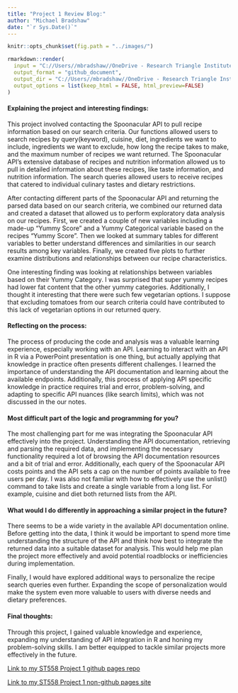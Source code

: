 ```yaml
---
title: "Project 1 Review Blog:"
author: "Michael Bradshaw"
date: "`r Sys.Date()`" 
---
```


```r
knitr::opts_chunk$set(fig.path = "../images/")
```

```r
rmarkdown::render(
  input = "C://Users//mbradshaw//OneDrive - Research Triangle Institute//Documents//Graduate School Courses//ST 558//Blog Update//mikebrad140.github.io//_RMD//2023-06-23-blog-post-number-Project1.Rmd",
  output_format = "github_document",
  output_dir = "C://Users//mbradshaw//OneDrive - Research Triangle Institute//Documents//Graduate School Courses//ST 558//Blog Update//mikebrad140.github.io//_posts",
  output_options = list(keep_html = FALSE, html_preview=FALSE)
)
```  
#### Explaining the project and interesting findings:  

This project involved contacting the Spoonacular API to pull recipe information based on our search criteria. Our functions allowed users to search recipes by query(keyword), cuisine, diet, ingredients we want to include, ingredients we want to exclude, how long the recipe takes to make, and the maximum number of recipes we want returned. The Spoonacular API's extensive database of recipes and nutrition information allowed us to pull in detailed information about these recipes, like taste information, and nutrition information. The search queries allowed users to receive recipes that catered to individual culinary tastes and dietary restrictions.

After contacting different parts of the Spoonacular API and returning the parsed data based on our search criteria, we combined our returned data and created a dataset that allowed us to perform exploratory data analysis on our recipes. First, we created a couple of new variables including a made-up "Yummy Score" and a Yummy Categorical variable based on the recipes "Yummy Score". Then we looked at summary tables for different variables to better understand differences and similarities in our search results among key variables. Finally, we created five plots to further examine distributions and relationships between our recipe characteristics. 

One interesting finding was looking at relationships between variables based on their Yummy Category.  I was surprised that super yummy recipes had lower fat content that the other yummy categories. Additionally, I thought it interesting that there were such few vegetarian options. I suppose that excluding tomatoes from our search criteria could have contributed to this lack of vegetarian options in our returned query.


#### Reflecting on the process:
The process of producing the code and analysis was a valuable learning experience, especially working with an API. Learning to interact with an API in R via a PowerPoint presentation is one thing, but actually applying that knowledge in practice often presents different challenges. I learned the importance of understanding the API documentation and learning about the available endpoints. Additionally, this process of applying API specific knowledge in practice requires trial and error, problem-solving, and adapting to specific API nuances (like search limits), which was not discussed in the our notes.

#### Most difficult part of the logic and programming for you?  

The most challenging part for me was integrating the Spoonacular API effectively into the project. Understanding the API documentation, retrieving and parsing the required data, and implementing the necessary functionality required a lot of browsing the API documentation resources and a bit of trial and error. Additionally, each query of the Spoonacular API costs points and the API sets a cap on the number of points available to free users per day. I was also not familiar with how to effectively use the unlist() command to take lists and create a single variable from a long list. For example, cuisine and diet both returned lists from the API. 

#### What would I do differently in approaching a similar project in the future?  

There seems to be a wide variety in the available API documentation online. Before getting into the data, I think it would be important to spend more time understanding the structure of the API and think how best to integrate the returned data into a suitable dataset for analysis. This would help me plan the project more effectively and avoid potential roadblocks or inefficiencies during implementation.  

Finally, I would have explored additional ways to personalize the recipe search queries even further. Expanding the scope of personalization would make the system even more valuable to users with diverse needs and dietary preferences.  

#### Final thoughts: 
Through this project, I gained valuable knowledge and experience, expanding my understanding of API integration in R and honing my problem-solving skills. I am better equipped to tackle similar projects more effectively in the future.  

[Link to my ST558 Project 1 github pages repo](https://github.com/mikebrad140/ST558---Project-1)  

[Link to my ST558 Project 1 non-github pages site](https://mikebrad140.github.io/ST558---Project-1/)